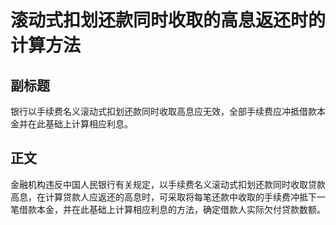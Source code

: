 # 滚动式扣划还款同时收取的高息返还时的计算方法
## 副标题
银行以手续费名义滚动式扣划还款同时收取高息应无效，全部手续费应冲抵借款本金并在此基础上计算相应利息。
## 正文
金融机构违反中国人民银行有关规定，以手续费名义滚动式扣划还款同时收取贷款高息，在计算贷款人应返还的高息时，可采取将每笔还款中收取的手续费冲抵下一笔借款本金，并在此基础上计算相应利息的方法，确定借款人实际欠付贷款数额。